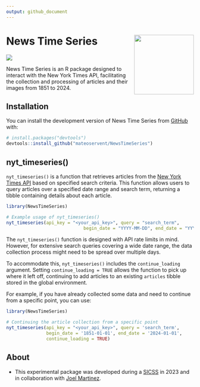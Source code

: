```yaml
---
output: github_document
---
```


<!-- README.md is generated from README.Rmd. Please edit that file -->

# News Time Series <img src="man/figures/newsTS_logo.png" width="160px" align="right"/>
 
![](https://img.shields.io/badge/lifecycle-experimental-orange.svg)

News Time Series is an R package designed to interact with the New York Times API, facilitating the collection and processing of articles and their images from 1851 to 2024.

## Installation

You can install the development version of News Time Series from [GitHub](https://github.com/mateoservent/NewsTimeSeries) with:

```r
# install.packages("devtools")
devtools::install_github("mateoservent/NewsTimeSeries")
```

## nyt_timeseries()

`nyt_timeseries()` is a function that retrieves articles from the [New York Times API](https://developer.nytimes.com/) based on specified search criteria. This function allows users to query articles over a specified date range and search term, returning a tibble containing details about each article.

```r
library(NewsTimeSeries)

# Example usage of nyt_timeseries()
nyt_timeseries(api_key = "<your_api_key>", query = "search_term",
                             begin_date = "YYYY-MM-DD", end_date = "YYYY-MM-DD")
```

The `nyt_timeseries()` function is designed with API rate limits in mind. However, for extensive search queries covering a wide date range, the data collection process might need to be spread over multiple days.

To accommodate this, `nyt_timeseries()` includes the `continue_loading` argument. Setting `continue_loading = TRUE` allows the function to pick up where it left off, continuing to add articles to an existing `articles` tibble stored in the global environment. 

For example, if you have already collected some data and need to continue from a specific point, you can use:

```r
library(NewsTimeSeries)

# Continuing the article collection from a specific point
nyt_timeseries(api_key = "<your_api_key>", query = 'search_term',
               begin_date = '1851-01-01', end_date = '2024-01-01', 
               continue_loading = TRUE)
```

## About

- This experimental package was developed during a [SICSS](https://sicss.io/2023/howard-mathematica/schedule) in 2023 and in collaboration with [Joel Martinez](https://joeledmartinez.com/).
